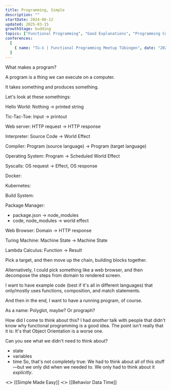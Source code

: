 ```yaml
---
title: Programming, Simple
description: ""
startDate: 2024-06-12
updated: 2025-03-15
growthStage: budding
topics: ["Functional Programming", "Good Explanations", "Programming Concepts"]
conferences:
  [
    { name: "Tü-λ | Functional Programming Meetup Tübingen", date: "2024-08-28", location: "itdesign" },
  ]
---
```


What makes a program?

A program is a thing we can execute on a computer.

It takes something and produces something.

Let's look at these somethings:

Hello World:
Nothing -> printed string

Tic-Tac-Toe:
Input -> printout

Web server:
HTTP request -> HTTP response

Interpreter:
Source Code -> World Effect

Compiler:
Program (source language) -> Program (target language)

Operating System:
Program -> Scheduled World Effect

Syscalls:
OS request -> Effect, OS response

Docker:

Kubernetes:

Build System:


Package Manager:
- package.json -> node_modules
- code, node_modules -> world effect

Web Browser:
Domain -> HTTP response

Turing Machine:
Machine State -> Machine State

Lambda Calculus:
Function -> Result

Pick a target, and then move up the chain, building blocks together.

Alternatively, I could pick something like a web browser, and then decompose the steps from domain to rendered screen.

I want to have example code (best if it's all in different languages) that only/mostly uses functions, composition, and match statements.

And then in the end, I want to have a running program, of course.

As a name: Polyglot, maybe?
Or prograph?

How did I come to think about this?
I had _another_ talk with people that didn't know why functional programming is a good idea.
The point isn't really that it is: It's that Object Orientation is a worse one.

Can you see what we didn't need to think about?
- state
- variables
- time
So, that's not completely true: We had to think about all of this stuff—but we only did when we needed to. We only had to think about it _explicitly_.

≺≻ [[Simple Made Easy]]
≺≻ [[Behavior Data Time]]
